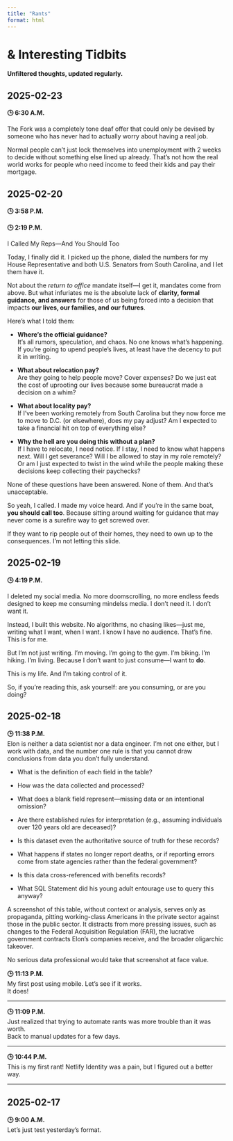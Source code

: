 ```yaml
---
title: "Rants"
format: html
---
```


# & Interesting Tidbits

::: {.callout-note}
**Unfiltered thoughts, updated regularly.**
:::

## 2025-02-23

**🕒 6:30 A.M.**

The Fork was a completely tone deaf offer that could only be devised by someone who has never had to actually worry about having a real job.

Normal people can't just lock themselves into unemployment with 2 weeks to decide without something else lined up already. That's not how the real world works for people who need income to feed their kids and pay their mortgage.

## 2025-02-20

**🕒 3:58 P.M.**

<a href="https://youtube.com/shorts/8bbOG1rNW5I" target="_blank">
</a>

**🕒 2:19 P.M.**

I Called My Reps—And You Should Too

Today, I finally did it. I picked up the phone, dialed the numbers for my House Representative and both U.S. Senators from South Carolina, and I let them have it. 

Not about the *return to office* mandate itself—I get it, mandates come from above. But what infuriates me is the absolute lack of **clarity, formal guidance, and answers** for those of us being forced into a decision that impacts **our lives, our families, and our futures**. 

Here’s what I told them:

- **Where’s the official guidance?**  
  It’s all rumors, speculation, and chaos. No one knows what’s happening. If you’re going to upend people’s lives, at least have the decency to put it in writing.  

- **What about relocation pay?**  
  Are they going to help people move? Cover expenses? Do we just eat the cost of uprooting our lives because some bureaucrat made a decision on a whim?  

- **What about locality pay?**  
  If I’ve been working remotely from South Carolina but they now force me to move to D.C. (or elsewhere), does my pay adjust? Am I expected to take a financial hit on top of everything else?  

- **Why the hell are you doing this without a plan?**  
  If I have to relocate, I need notice. If I stay, I need to know what happens next. Will I get severance? Will I be allowed to stay in my role remotely? Or am I just expected to twist in the wind while the people making these decisions keep collecting their paychecks?  

None of these questions have been answered. None of them. And that’s unacceptable.  

So yeah, I called. I made my voice heard. And if you’re in the same boat, **you should call too**. Because sitting around waiting for guidance that may never come is a surefire way to get screwed over. 

If they want to rip people out of their homes, they need to own up to the consequences. I’m not letting this slide.  

## 2025-02-19

**🕒 4:19 P.M.**

I deleted my social media. No more doomscrolling, no more endless feeds designed to keep me consuming mindelss media. I don’t need it. I don’t want it. 

Instead, I built this website. No algorithms, no chasing likes—just me, writing what I want, when I want. I know I have no audience. That’s fine. This is for me. 

But I’m not just writing. I’m moving. I’m going to the gym. I’m biking. I’m hiking. I’m living. Because I don’t want to just consume—I want to **do**. 

This is my life. And I’m taking control of it. 

So, if you’re reading this, ask yourself: are you consuming, or are you doing? 

## 2025-02-18

**🕒 11:38 P.M.**  
Elon is neither a data scientist nor a data engineer. I’m not one either, but I work with data, and the number one rule is that you cannot draw conclusions from data you don’t fully understand.

- What is the definition of each field in the table?

- How was the data collected and processed?

- What does a blank field represent—missing data or an intentional omission?

- Are there established rules for interpretation (e.g., assuming individuals over 120 years old are deceased)?

- Is this dataset even the authoritative source of truth for these records?

- What happens if states no longer report deaths, or if reporting errors come from state agencies rather than the federal government?

- Is this data cross-referenced with benefits records?

- What SQL Statement did his young adult entourage use to query this anyway?

A screenshot of this table, without context or analysis, serves only as propaganda, pitting working-class Americans in the private sector against those in the public sector. It distracts from more pressing issues, such as changes to the Federal Acquisition Regulation (FAR), the lucrative government contracts Elon’s companies receive, and the broader oligarchic takeover.

No serious data professional would take that screenshot at face value.

**🕒 11:13 P.M.**  
My first post using mobile. Let's see if it works.  
It does!

---

**🕒 11:09 P.M.**  
Just realized that trying to automate rants was more trouble than it was worth.  
Back to manual updates for a few days.

---

**🕒 10:44 P.M.**  
This is my first rant! Netlify Identity was a pain, but I figured out a better way.

---

## 2025-02-17

**🕒 9:00 A.M.**  
Let's just test yesterday's format.